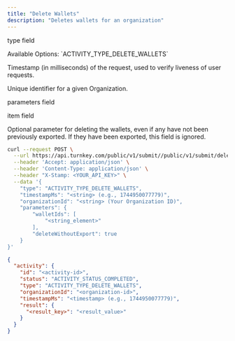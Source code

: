 ```yaml
---
title: "Delete Wallets"
description: "Deletes wallets for an organization"
---
```



<Authorizations />

<H3Bordered text="Body" />

<ParamField body="type" type="enum<string>" required={true}><p>type field</p><p>Available Options: \`ACTIVITY_TYPE_DELETE_WALLETS\`</p></ParamField>
<ParamField body="timestampMs" type="string" required={true}><p>Timestamp (in milliseconds) of the request, used to verify liveness of user requests.</p></ParamField>
<ParamField body="organizationId" type="string" required={true}><p>Unique identifier for a given Organization.</p></ParamField>
<ParamField body="parameters" type="object" required={true}>
  <p>parameters field</p>
  <Expandable title="parameters details">
    <NestedParam parentKey="parameters" childKey="walletIds" type="array" required={true}>
      <Expandable title="walletIds details">
        <NestedParam parentKey="parameters.walletIds" childKey="item" type="string" required={true}><p>item field</p></NestedParam>
      </Expandable>
    </NestedParam>
    <NestedParam parentKey="parameters" childKey="deleteWithoutExport" type="boolean" required={false}><p>Optional parameter for deleting the wallets, even if any have not been previously exported. If they have been exported, this field is ignored.</p></NestedParam>
  </Expandable>
</ParamField>

<RequestExample>

```bash cURL
curl --request POST \
  --url https://api.turnkey.com/public/v1/submit//public/v1/submit/delete_wallets \
  --header 'Accept: application/json' \
  --header 'Content-Type: application/json' \
  --header "X-Stamp: <YOUR_API_KEY>" \
  --data '{
    "type": "ACTIVITY_TYPE_DELETE_WALLETS",
    "timestampMs": "<string> (e.g., 1744950077779)",
    "organizationId": "<string> (Your Organization ID)",
    "parameters": {
        "walletIds": [
            "<string_element>"
        ],
        "deleteWithoutExport": true
    }
}'
```

</RequestExample>

<ResponseExample>

```json 200
{
  "activity": {
    "id": "<activity-id>",
    "status": "ACTIVITY_STATUS_COMPLETED",
    "type": "ACTIVITY_TYPE_DELETE_WALLETS",
    "organizationId": "<organization-id>",
    "timestampMs": "<timestamp> (e.g., 1744950077779)",
    "result": {
      "<result_key>": "<result_value>"
    }
  }
}
```

</ResponseExample>
